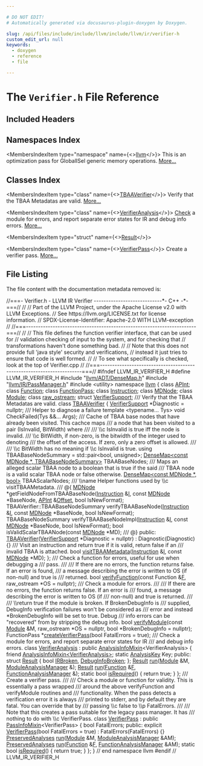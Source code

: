 ```yaml
---

# DO NOT EDIT!
# Automatically generated via docusaurus-plugin-doxygen by Doxygen.

slug: /api/files/include/include/llvm/include/llvm/ir/verifier-h
custom_edit_url: null
keywords:
  - doxygen
  - reference
  - file

---
```





# The `Verifier.h` File Reference

<DoxygenPage pluginConfig={pluginConfig}>



## Included Headers

<IncludesList>
<IncludesListItem
  filePath="llvm/ADT/DenseMap.h"
  permalink="/docs/api/files/include/include/llvm/include/llvm/adt/densemap-h"
  isLocal="true" />
<IncludesListItem
  filePath="llvm/IR/PassManager.h"
  permalink="/docs/api/files/include/include/llvm/include/llvm/ir/passmanager-h"
  isLocal="true" />
<IncludesListItem
  filePath="utility"
  permalink=""
  isLocal="false" />
</IncludesList>

## Namespaces Index

<MembersIndex>

<MembersIndexItem
  type="namespace"
  name={<><a href="/docs/api/namespaces/llvm">llvm</a></>}>
This is an optimization pass for GlobalISel generic memory operations. <a href="/docs/api/namespaces/llvm/#details">More...</a>
</MembersIndexItem>

</MembersIndex>

## Classes Index

<MembersIndex>

<MembersIndexItem
  type="class"
  name={<><a href="/docs/api/classes/llvm/tbaaverifier">TBAAVerifier</a></>}>
Verify that the TBAA Metadatas are valid. <a href="/docs/api/classes/llvm/tbaaverifier/#details">More...</a>
</MembersIndexItem>

<MembersIndexItem
  type="class"
  name={<><a href="/docs/api/classes/llvm/verifieranalysis">VerifierAnalysis</a></>}>
<a href="/docs/api/namespaces/llvm/check">Check</a> a module for errors, and report separate error states for IR and debug info errors. <a href="/docs/api/classes/llvm/verifieranalysis/#details">More...</a>
</MembersIndexItem>

<MembersIndexItem
  type="struct"
  name={<><a href="/docs/api/structs/llvm/verifieranalysis/result">Result</a></>}>
</MembersIndexItem>

<MembersIndexItem
  type="class"
  name={<><a href="/docs/api/classes/llvm/verifierpass">VerifierPass</a></>}>
Create a verifier pass. <a href="/docs/api/classes/llvm/verifierpass/#details">More...</a>
</MembersIndexItem>

</MembersIndex>


## File Listing

The file content with the documentation metadata removed is:

<ProgramListing>

<Link id="l00001" /><CodeLine lineNumber="1"><Highlight kind="comment">//===- Verifier.h - LLVM IR Verifier ----------------------------&#42;- C++ -&#42;-===//</Highlight><Highlight kind="normal"></Highlight></CodeLine>
<Link id="l00002" /><CodeLine lineNumber="2"><Highlight kind="normal"></Highlight><Highlight kind="comment">//</Highlight><Highlight kind="normal"></Highlight></CodeLine>
<Link id="l00003" /><CodeLine lineNumber="3"><Highlight kind="normal"></Highlight><Highlight kind="comment">// Part of the LLVM Project, under the Apache License v2.0 with LLVM Exceptions.</Highlight><Highlight kind="normal"></Highlight></CodeLine>
<Link id="l00004" /><CodeLine lineNumber="4"><Highlight kind="normal"></Highlight><Highlight kind="comment">// See https://llvm.org/LICENSE.txt for license information.</Highlight><Highlight kind="normal"></Highlight></CodeLine>
<Link id="l00005" /><CodeLine lineNumber="5"><Highlight kind="normal"></Highlight><Highlight kind="comment">// SPDX-License-Identifier: Apache-2.0 WITH LLVM-exception</Highlight><Highlight kind="normal"></Highlight></CodeLine>
<Link id="l00006" /><CodeLine lineNumber="6"><Highlight kind="normal"></Highlight><Highlight kind="comment">//</Highlight><Highlight kind="normal"></Highlight></CodeLine>
<Link id="l00007" /><CodeLine lineNumber="7"><Highlight kind="normal"></Highlight><Highlight kind="comment">//===----------------------------------------------------------------------===//</Highlight><Highlight kind="normal"></Highlight></CodeLine>
<Link id="l00008" /><CodeLine lineNumber="8"><Highlight kind="normal"></Highlight><Highlight kind="comment">//</Highlight><Highlight kind="normal"></Highlight></CodeLine>
<Link id="l00009" /><CodeLine lineNumber="9"><Highlight kind="normal"></Highlight><Highlight kind="comment">// This file defines the function verifier interface, that can be used for</Highlight><Highlight kind="normal"></Highlight></CodeLine>
<Link id="l00010" /><CodeLine lineNumber="10"><Highlight kind="normal"></Highlight><Highlight kind="comment">// validation checking of input to the system, and for checking that</Highlight><Highlight kind="normal"></Highlight></CodeLine>
<Link id="l00011" /><CodeLine lineNumber="11"><Highlight kind="normal"></Highlight><Highlight kind="comment">// transformations haven&#39;t done something bad.</Highlight><Highlight kind="normal"></Highlight></CodeLine>
<Link id="l00012" /><CodeLine lineNumber="12"><Highlight kind="normal"></Highlight><Highlight kind="comment">//</Highlight><Highlight kind="normal"></Highlight></CodeLine>
<Link id="l00013" /><CodeLine lineNumber="13"><Highlight kind="normal"></Highlight><Highlight kind="comment">// Note that this does not provide full &#39;java style&#39; security and verifications,</Highlight><Highlight kind="normal"></Highlight></CodeLine>
<Link id="l00014" /><CodeLine lineNumber="14"><Highlight kind="normal"></Highlight><Highlight kind="comment">// instead it just tries to ensure that code is well formed.</Highlight><Highlight kind="normal"></Highlight></CodeLine>
<Link id="l00015" /><CodeLine lineNumber="15"><Highlight kind="normal"></Highlight><Highlight kind="comment">//</Highlight><Highlight kind="normal"></Highlight></CodeLine>
<Link id="l00016" /><CodeLine lineNumber="16"><Highlight kind="normal"></Highlight><Highlight kind="comment">// To see what specifically is checked, look at the top of Verifier.cpp</Highlight><Highlight kind="normal"></Highlight></CodeLine>
<Link id="l00017" /><CodeLine lineNumber="17"><Highlight kind="normal"></Highlight><Highlight kind="comment">//</Highlight><Highlight kind="normal"></Highlight></CodeLine>
<Link id="l00018" /><CodeLine lineNumber="18"><Highlight kind="normal"></Highlight><Highlight kind="comment">//===----------------------------------------------------------------------===//</Highlight><Highlight kind="normal"></Highlight></CodeLine>
<Link id="l00019" /><CodeLine lineNumber="19"><Highlight kind="normal"></Highlight></CodeLine>
<Link id="l00020" /><CodeLine lineNumber="20"><Highlight kind="normal"></Highlight><Highlight kind="preprocessor">#ifndef LLVM&#95;IR&#95;VERIFIER&#95;H</Highlight><Highlight kind="normal"></Highlight></CodeLine>
<Link id="l00021" /><CodeLine lineNumber="21"><Highlight kind="normal"></Highlight><Highlight kind="preprocessor">#define LLVM&#95;IR&#95;VERIFIER&#95;H</Highlight><Highlight kind="normal"></Highlight></CodeLine>
<Link id="l00022" /><CodeLine lineNumber="22"><Highlight kind="normal"></Highlight></CodeLine>
<Link id="l00023" /><CodeLine lineNumber="23"><Highlight kind="normal"></Highlight><Highlight kind="preprocessor">#include &quot;<a href="/docs/api/files/include/include/llvm/include/llvm/adt/densemap-h">llvm/ADT/DenseMap.h</a>&quot;</Highlight><Highlight kind="normal"></Highlight></CodeLine>
<Link id="l00024" /><CodeLine lineNumber="24"><Highlight kind="normal"></Highlight><Highlight kind="preprocessor">#include &quot;<a href="/docs/api/files/include/include/llvm/include/llvm/ir/passmanager-h">llvm/IR/PassManager.h</a>&quot;</Highlight><Highlight kind="normal"></Highlight></CodeLine>
<Link id="l00025" /><CodeLine lineNumber="25"><Highlight kind="normal"></Highlight><Highlight kind="preprocessor">#include &lt;utility&gt;</Highlight><Highlight kind="normal"></Highlight></CodeLine>
<Link id="l00026" /><CodeLine lineNumber="26"><Highlight kind="normal"></Highlight></CodeLine>
<Link id="l00027" /><CodeLine lineNumber="27"><Highlight kind="normal"></Highlight><Highlight kind="keyword">namespace </Highlight><Highlight kind="normal"><a href="/docs/api/namespaces/llvm">llvm</a> &#123;</Highlight></CodeLine>
<Link id="l00028" /><CodeLine lineNumber="28"><Highlight kind="normal"></Highlight></CodeLine>
<Link id="l00029" /><CodeLine lineNumber="29"><Highlight kind="normal"></Highlight><Highlight kind="keyword">class </Highlight><Highlight kind="normal"><a href="/docs/api/classes/llvm/apint">APInt</a>;</Highlight></CodeLine>
<Link id="l00030" /><CodeLine lineNumber="30"><Highlight kind="normal"></Highlight><Highlight kind="keyword">class </Highlight><Highlight kind="normal"><a href="/docs/api/classes/llvm/function">Function</a>;</Highlight></CodeLine>
<Link id="l00031" /><CodeLine lineNumber="31"><Highlight kind="normal"></Highlight><Highlight kind="keyword">class </Highlight><Highlight kind="normal"><a href="/docs/api/classes/llvm/functionpass">FunctionPass</a>;</Highlight></CodeLine>
<Link id="l00032" /><CodeLine lineNumber="32"><Highlight kind="normal"></Highlight><Highlight kind="keyword">class </Highlight><Highlight kind="normal"><a href="/docs/api/classes/llvm/instruction">Instruction</a>;</Highlight></CodeLine>
<Link id="l00033" /><CodeLine lineNumber="33"><Highlight kind="normal"></Highlight><Highlight kind="keyword">class </Highlight><Highlight kind="normal"><a href="/docs/api/classes/llvm/mdnode">MDNode</a>;</Highlight></CodeLine>
<Link id="l00034" /><CodeLine lineNumber="34"><Highlight kind="normal"></Highlight><Highlight kind="keyword">class </Highlight><Highlight kind="normal"><a href="/docs/api/classes/llvm/module">Module</a>;</Highlight></CodeLine>
<Link id="l00035" /><CodeLine lineNumber="35"><Highlight kind="normal"></Highlight><Highlight kind="keyword">class </Highlight><Highlight kind="normal"><a href="/docs/api/classes/llvm/raw-ostream">raw&#95;ostream</a>;</Highlight></CodeLine>
<Link id="l00036" /><CodeLine lineNumber="36"><Highlight kind="normal"></Highlight><Highlight kind="keyword">struct </Highlight><Highlight kind="normal"><a href="/docs/api/structs/llvm/verifiersupport">VerifierSupport</a>;</Highlight></CodeLine>
<Link id="l00037" /><CodeLine lineNumber="37"><Highlight kind="normal"></Highlight><Highlight kind="comment"></Highlight></CodeLine>
<Link id="l00038" /><CodeLine lineNumber="38"><Highlight kind="comment">/// Verify that the TBAA Metadatas are valid.</Highlight><Highlight kind="normal"></Highlight></CodeLine>
<Link id="l00039" /><CodeLine lineNumber="39" lineLink="/docs/api/classes/llvm/tbaaverifier"><Highlight kind="normal"></Highlight><Highlight kind="keyword">class </Highlight><Highlight kind="normal"><a href="/docs/api/classes/llvm/tbaaverifier/#a7e328dc567f1efc23a13fd039b560e03">TBAAVerifier</a> &#123;</Highlight></CodeLine>
<Link id="l00040" /><CodeLine lineNumber="40"><Highlight kind="normal">  <a href="/docs/api/structs/llvm/verifiersupport">VerifierSupport</a> &#42;Diagnostic = </Highlight><Highlight kind="keyword">nullptr</Highlight><Highlight kind="normal">;</Highlight></CodeLine>
<Link id="l00041" /><CodeLine lineNumber="41"><Highlight kind="normal"></Highlight><Highlight kind="comment"></Highlight></CodeLine>
<Link id="l00042" /><CodeLine lineNumber="42"><Highlight kind="comment">  /// Helper to diagnose a failure</Highlight><Highlight kind="normal"></Highlight></CodeLine>
<Link id="l00043" /><CodeLine lineNumber="43"><Highlight kind="normal">  </Highlight><Highlight kind="keyword">template</Highlight><Highlight kind="normal"> &lt;</Highlight><Highlight kind="keyword">typename</Highlight><Highlight kind="normal">... Tys&gt; </Highlight><Highlight kind="keywordtype">void</Highlight><Highlight kind="normal"> CheckFailed(Tys &amp;&amp;... Args);</Highlight></CodeLine>
<Link id="l00044" /><CodeLine lineNumber="44"><Highlight kind="normal"></Highlight><Highlight kind="comment"></Highlight></CodeLine>
<Link id="l00045" /><CodeLine lineNumber="45"><Highlight kind="comment">  /// Cache of TBAA base nodes that have already been visited.  This cachce maps</Highlight></CodeLine>
<Link id="l00046" /><CodeLine lineNumber="46"><Highlight kind="comment">  /// a node that has been visited to a pair (IsInvalid, BitWidth) where</Highlight></CodeLine>
<Link id="l00047" /><CodeLine lineNumber="47"><Highlight kind="comment">  ///</Highlight></CodeLine>
<Link id="l00048" /><CodeLine lineNumber="48"><Highlight kind="comment">  ///  \\c IsInvalid is true iff the node is invalid.</Highlight></CodeLine>
<Link id="l00049" /><CodeLine lineNumber="49"><Highlight kind="comment">  ///  \\c BitWidth, if non-zero, is the bitwidth of the integer used to denoting</Highlight></CodeLine>
<Link id="l00050" /><CodeLine lineNumber="50"><Highlight kind="comment">  ///    the offset of the access.  If zero, only a zero offset is allowed.</Highlight></CodeLine>
<Link id="l00051" /><CodeLine lineNumber="51"><Highlight kind="comment">  ///</Highlight></CodeLine>
<Link id="l00052" /><CodeLine lineNumber="52"><Highlight kind="comment">  /// \\c BitWidth has no meaning if \\c IsInvalid is true.</Highlight><Highlight kind="normal"></Highlight></CodeLine>
<Link id="l00053" /><CodeLine lineNumber="53"><Highlight kind="normal">  </Highlight><Highlight kind="keyword">using </Highlight><Highlight kind="normal">TBAABaseNodeSummary = std::pair&lt;bool, unsigned&gt;;</Highlight></CodeLine>
<Link id="l00054" /><CodeLine lineNumber="54"><Highlight kind="normal">  <a href="/docs/api/classes/llvm/densemap">DenseMap&lt;const MDNode &#42;, TBAABaseNodeSummary&gt;</a> TBAABaseNodes;</Highlight></CodeLine>
<Link id="l00055" /><CodeLine lineNumber="55"><Highlight kind="normal"></Highlight><Highlight kind="comment"></Highlight></CodeLine>
<Link id="l00056" /><CodeLine lineNumber="56"><Highlight kind="comment">  /// Maps an alleged scalar TBAA node to a boolean that is true if the said</Highlight></CodeLine>
<Link id="l00057" /><CodeLine lineNumber="57"><Highlight kind="comment">  /// TBAA node is a valid scalar TBAA node or false otherwise.</Highlight><Highlight kind="normal"></Highlight></CodeLine>
<Link id="l00058" /><CodeLine lineNumber="58"><Highlight kind="normal">  <a href="/docs/api/classes/llvm/densemap">DenseMap&lt;const MDNode &#42;, bool&gt;</a> TBAAScalarNodes;</Highlight></CodeLine>
<Link id="l00059" /><CodeLine lineNumber="59"><Highlight kind="normal"></Highlight><Highlight kind="comment"></Highlight></CodeLine>
<Link id="l00060" /><CodeLine lineNumber="60"><Highlight kind="comment">  /// \\name Helper functions used by \\c visitTBAAMetadata.</Highlight></CodeLine>
<Link id="l00061" /><CodeLine lineNumber="61"><Highlight kind="comment">  /// @&#123;</Highlight><Highlight kind="normal"></Highlight></CodeLine>
<Link id="l00062" /><CodeLine lineNumber="62"><Highlight kind="normal">  <a href="/docs/api/classes/llvm/mdnode">MDNode</a> &#42;getFieldNodeFromTBAABaseNode(<a href="/docs/api/classes/llvm/instruction">Instruction</a> &amp;<a href="/docs/api/files/lib/lib/support/md5-cpp/#ac0eafdc9ee161b71e7af98af736952fd">I</a>, </Highlight><Highlight kind="keyword">const</Highlight><Highlight kind="normal"> <a href="/docs/api/classes/llvm/mdnode">MDNode</a> &#42;BaseNode,</Highlight></CodeLine>
<Link id="l00063" /><CodeLine lineNumber="63"><Highlight kind="normal">                                       <a href="/docs/api/classes/llvm/apint">APInt</a> &amp;<a href="/docs/api/namespaces/llvm/#a05f5b9a11bdcc5feba62899f95dcf878a3134224cba2545bc57954d3b072aebb4">Offset</a>, </Highlight><Highlight kind="keywordtype">bool</Highlight><Highlight kind="normal"> IsNewFormat);</Highlight></CodeLine>
<Link id="l00064" /><CodeLine lineNumber="64"><Highlight kind="normal">  TBAAVerifier::TBAABaseNodeSummary verifyTBAABaseNode(<a href="/docs/api/classes/llvm/instruction">Instruction</a> &amp;<a href="/docs/api/files/lib/lib/support/md5-cpp/#ac0eafdc9ee161b71e7af98af736952fd">I</a>,</Highlight></CodeLine>
<Link id="l00065" /><CodeLine lineNumber="65"><Highlight kind="normal">                                                       </Highlight><Highlight kind="keyword">const</Highlight><Highlight kind="normal"> <a href="/docs/api/classes/llvm/mdnode">MDNode</a> &#42;BaseNode,</Highlight></CodeLine>
<Link id="l00066" /><CodeLine lineNumber="66"><Highlight kind="normal">                                                       </Highlight><Highlight kind="keywordtype">bool</Highlight><Highlight kind="normal"> IsNewFormat);</Highlight></CodeLine>
<Link id="l00067" /><CodeLine lineNumber="67"><Highlight kind="normal">  TBAABaseNodeSummary verifyTBAABaseNodeImpl(<a href="/docs/api/classes/llvm/instruction">Instruction</a> &amp;<a href="/docs/api/files/lib/lib/support/md5-cpp/#ac0eafdc9ee161b71e7af98af736952fd">I</a>,</Highlight></CodeLine>
<Link id="l00068" /><CodeLine lineNumber="68"><Highlight kind="normal">                                             </Highlight><Highlight kind="keyword">const</Highlight><Highlight kind="normal"> <a href="/docs/api/classes/llvm/mdnode">MDNode</a> &#42;BaseNode,</Highlight></CodeLine>
<Link id="l00069" /><CodeLine lineNumber="69"><Highlight kind="normal">                                             </Highlight><Highlight kind="keywordtype">bool</Highlight><Highlight kind="normal"> IsNewFormat);</Highlight></CodeLine>
<Link id="l00070" /><CodeLine lineNumber="70"><Highlight kind="normal"></Highlight></CodeLine>
<Link id="l00071" /><CodeLine lineNumber="71"><Highlight kind="normal">  </Highlight><Highlight kind="keywordtype">bool</Highlight><Highlight kind="normal"> isValidScalarTBAANode(</Highlight><Highlight kind="keyword">const</Highlight><Highlight kind="normal"> <a href="/docs/api/classes/llvm/mdnode">MDNode</a> &#42;MD);</Highlight><Highlight kind="comment"></Highlight></CodeLine>
<Link id="l00072" /><CodeLine lineNumber="72"><Highlight kind="comment">  /// @&#125;</Highlight><Highlight kind="normal"></Highlight></CodeLine>
<Link id="l00073" /><CodeLine lineNumber="73"><Highlight kind="normal"></Highlight></CodeLine>
<Link id="l00074" /><CodeLine lineNumber="74"><Highlight kind="normal"></Highlight><Highlight kind="keyword">public</Highlight><Highlight kind="normal">:</Highlight></CodeLine>
<Link id="l00075" /><CodeLine lineNumber="75" lineLink="/docs/api/classes/llvm/tbaaverifier/#a7e328dc567f1efc23a13fd039b560e03"><Highlight kind="normal">  <a href="/docs/api/classes/llvm/tbaaverifier/#a7e328dc567f1efc23a13fd039b560e03">TBAAVerifier</a>(<a href="/docs/api/structs/llvm/verifiersupport">VerifierSupport</a> &#42;Diagnostic = </Highlight><Highlight kind="keyword">nullptr</Highlight><Highlight kind="normal">)</Highlight></CodeLine>
<Link id="l00076" /><CodeLine lineNumber="76"><Highlight kind="normal">      : Diagnostic(Diagnostic) &#123;&#125;</Highlight><Highlight kind="comment"></Highlight></CodeLine>
<Link id="l00077" /><CodeLine lineNumber="77"><Highlight kind="comment">  /// Visit an instruction and return true if it is valid, return false if an</Highlight></CodeLine>
<Link id="l00078" /><CodeLine lineNumber="78"><Highlight kind="comment">  /// invalid TBAA is attached.</Highlight><Highlight kind="normal"></Highlight></CodeLine>
<Link id="l00079" /><CodeLine lineNumber="79"><Highlight kind="normal">  </Highlight><Highlight kind="keywordtype">bool</Highlight><Highlight kind="normal"> <a href="/docs/api/classes/llvm/tbaaverifier/#a673dcb43872b8c1bd019eff06545c746">visitTBAAMetadata</a>(<a href="/docs/api/classes/llvm/instruction">Instruction</a> &amp;<a href="/docs/api/files/lib/lib/support/md5-cpp/#ac0eafdc9ee161b71e7af98af736952fd">I</a>, </Highlight><Highlight kind="keyword">const</Highlight><Highlight kind="normal"> <a href="/docs/api/classes/llvm/mdnode">MDNode</a> &#42;MD);</Highlight></CodeLine>
<Link id="l00080" /><CodeLine lineNumber="80"><Highlight kind="normal">&#125;;</Highlight></CodeLine>
<Link id="l00081" /><CodeLine lineNumber="81"><Highlight kind="normal"></Highlight><Highlight kind="comment"></Highlight></CodeLine>
<Link id="l00082" /><CodeLine lineNumber="82"><Highlight kind="comment">/// Check a function for errors, useful for use when debugging a</Highlight></CodeLine>
<Link id="l00083" /><CodeLine lineNumber="83"><Highlight kind="comment">/// pass.</Highlight></CodeLine>
<Link id="l00084" /><CodeLine lineNumber="84"><Highlight kind="comment">///</Highlight></CodeLine>
<Link id="l00085" /><CodeLine lineNumber="85"><Highlight kind="comment">/// If there are no errors, the function returns false. If an error is found,</Highlight></CodeLine>
<Link id="l00086" /><CodeLine lineNumber="86"><Highlight kind="comment">/// a message describing the error is written to OS (if non-null) and true is</Highlight></CodeLine>
<Link id="l00087" /><CodeLine lineNumber="87"><Highlight kind="comment">/// returned.</Highlight><Highlight kind="normal"></Highlight></CodeLine>
<Link id="l00088" /><CodeLine lineNumber="88"><Highlight kind="normal"></Highlight><Highlight kind="keywordtype">bool</Highlight><Highlight kind="normal"> <a href="/docs/api/namespaces/llvm/#a26389c546573f058ad8ecbdc5c1933cf">verifyFunction</a>(</Highlight><Highlight kind="keyword">const</Highlight><Highlight kind="normal"> Function &amp;<a href="/docs/api/files/lib/lib/support/md5-cpp/#a96d73bbd7af15cb1fc38c3f4a3bd82e9">F</a>, raw&#95;ostream &#42;OS = </Highlight><Highlight kind="keyword">nullptr</Highlight><Highlight kind="normal">);</Highlight></CodeLine>
<Link id="l00089" /><CodeLine lineNumber="89"><Highlight kind="normal"></Highlight><Highlight kind="comment"></Highlight></CodeLine>
<Link id="l00090" /><CodeLine lineNumber="90"><Highlight kind="comment">/// Check a module for errors.</Highlight></CodeLine>
<Link id="l00091" /><CodeLine lineNumber="91"><Highlight kind="comment">///</Highlight></CodeLine>
<Link id="l00092" /><CodeLine lineNumber="92"><Highlight kind="comment">/// If there are no errors, the function returns false. If an error is</Highlight></CodeLine>
<Link id="l00093" /><CodeLine lineNumber="93"><Highlight kind="comment">/// found, a message describing the error is written to OS (if</Highlight></CodeLine>
<Link id="l00094" /><CodeLine lineNumber="94"><Highlight kind="comment">/// non-null) and true is returned.</Highlight></CodeLine>
<Link id="l00095" /><CodeLine lineNumber="95"><Highlight kind="comment">///</Highlight></CodeLine>
<Link id="l00096" /><CodeLine lineNumber="96"><Highlight kind="comment">/// \\return true if the module is broken. If BrokenDebugInfo is</Highlight></CodeLine>
<Link id="l00097" /><CodeLine lineNumber="97"><Highlight kind="comment">/// supplied, DebugInfo verification failures won&#39;t be considered as</Highlight></CodeLine>
<Link id="l00098" /><CodeLine lineNumber="98"><Highlight kind="comment">/// error and instead &#42;BrokenDebugInfo will be set to true. Debug</Highlight></CodeLine>
<Link id="l00099" /><CodeLine lineNumber="99"><Highlight kind="comment">/// info errors can be &quot;recovered&quot; from by stripping the debug info.</Highlight><Highlight kind="normal"></Highlight></CodeLine>
<Link id="l00100" /><CodeLine lineNumber="100"><Highlight kind="normal"></Highlight><Highlight kind="keywordtype">bool</Highlight><Highlight kind="normal"> <a href="/docs/api/namespaces/llvm/#af8c14262d42a312c9026452162c9e0a6">verifyModule</a>(</Highlight><Highlight kind="keyword">const</Highlight><Highlight kind="normal"> <a href="/docs/api/files/lib/lib/codegen/machinecheckdebugify-cpp/#a85892acfa8970627e9bd9c9815f15c25">Module</a> &amp;M, raw&#95;ostream &#42;OS = </Highlight><Highlight kind="keyword">nullptr</Highlight><Highlight kind="normal">,</Highlight></CodeLine>
<Link id="l00101" /><CodeLine lineNumber="101"><Highlight kind="normal">                  </Highlight><Highlight kind="keywordtype">bool</Highlight><Highlight kind="normal"> &#42;BrokenDebugInfo = </Highlight><Highlight kind="keyword">nullptr</Highlight><Highlight kind="normal">);</Highlight></CodeLine>
<Link id="l00102" /><CodeLine lineNumber="102"><Highlight kind="normal"></Highlight></CodeLine>
<Link id="l00103" /><CodeLine lineNumber="103"><Highlight kind="normal">FunctionPass &#42;<a href="/docs/api/namespaces/llvm/#aac2073c3be63cdfc90ca3485173633f6">createVerifierPass</a>(</Highlight><Highlight kind="keywordtype">bool</Highlight><Highlight kind="normal"> FatalErrors = </Highlight><Highlight kind="keyword">true</Highlight><Highlight kind="normal">);</Highlight></CodeLine>
<Link id="l00104" /><CodeLine lineNumber="104"><Highlight kind="normal"></Highlight><Highlight kind="comment"></Highlight></CodeLine>
<Link id="l00105" /><CodeLine lineNumber="105"><Highlight kind="comment">/// Check a module for errors, and report separate error states for IR</Highlight></CodeLine>
<Link id="l00106" /><CodeLine lineNumber="106"><Highlight kind="comment">/// and debug info errors.</Highlight><Highlight kind="normal"></Highlight></CodeLine>
<Link id="l00107" /><CodeLine lineNumber="107" lineLink="/docs/api/classes/llvm/verifieranalysis"><Highlight kind="normal"></Highlight><Highlight kind="keyword">class </Highlight><Highlight kind="normal"><a href="/docs/api/classes/llvm/verifieranalysis">VerifierAnalysis</a> : </Highlight><Highlight kind="keyword">public</Highlight><Highlight kind="normal"> <a href="/docs/api/structs/llvm/analysisinfomixin">AnalysisInfoMixin</a>&lt;VerifierAnalysis&gt; &#123;</Highlight></CodeLine>
<Link id="l00108" /><CodeLine lineNumber="108"><Highlight kind="normal">  </Highlight><Highlight kind="keyword">friend</Highlight><Highlight kind="normal"> <a href="/docs/api/structs/llvm/analysisinfomixin">AnalysisInfoMixin&lt;VerifierAnalysis&gt;</a>;</Highlight></CodeLine>
<Link id="l00109" /><CodeLine lineNumber="109"><Highlight kind="normal"></Highlight></CodeLine>
<Link id="l00110" /><CodeLine lineNumber="110"><Highlight kind="normal">  </Highlight><Highlight kind="keyword">static</Highlight><Highlight kind="normal"> <a href="/docs/api/structs/llvm/analysiskey">AnalysisKey</a> Key;</Highlight></CodeLine>
<Link id="l00111" /><CodeLine lineNumber="111"><Highlight kind="normal"></Highlight></CodeLine>
<Link id="l00112" /><CodeLine lineNumber="112"><Highlight kind="normal"></Highlight><Highlight kind="keyword">public</Highlight><Highlight kind="normal">:</Highlight></CodeLine>
<Link id="l00113" /><CodeLine lineNumber="113" lineLink="/docs/api/structs/llvm/verifieranalysis/result"><Highlight kind="normal">  </Highlight><Highlight kind="keyword">struct </Highlight><Highlight kind="normal"><a href="/docs/api/structs/llvm/verifieranalysis/result">Result</a> &#123;</Highlight></CodeLine>
<Link id="l00114" /><CodeLine lineNumber="114" lineLink="/docs/api/structs/llvm/verifieranalysis/result/#a3bf9d3543b8a9561421b1ddff5a9a85a"><Highlight kind="normal">    </Highlight><Highlight kind="keywordtype">bool</Highlight><Highlight kind="normal"> <a href="/docs/api/structs/llvm/verifieranalysis/result/#a5d29bbd50feb7ff651ed56feebeaf62a">IRBroken</a>, <a href="/docs/api/structs/llvm/verifieranalysis/result/#a3bf9d3543b8a9561421b1ddff5a9a85a">DebugInfoBroken</a>;</Highlight></CodeLine>
<Link id="l00115" /><CodeLine lineNumber="115"><Highlight kind="normal">  &#125;;</Highlight></CodeLine>
<Link id="l00116" /><CodeLine lineNumber="116"><Highlight kind="normal"></Highlight></CodeLine>
<Link id="l00117" /><CodeLine lineNumber="117"><Highlight kind="normal">  <a href="/docs/api/structs/llvm/verifieranalysis/result">Result</a> <a href="/docs/api/classes/llvm/verifieranalysis/#ae6c241b27e530711f340857e93ed90af">run</a>(<a href="/docs/api/classes/llvm/module">Module</a> &amp;M, <a href="/docs/api/namespaces/llvm/#af9c9208365fd9ce11392b4d79485e259">ModuleAnalysisManager</a> &amp;);</Highlight></CodeLine>
<Link id="l00118" /><CodeLine lineNumber="118"><Highlight kind="normal">  <a href="/docs/api/structs/llvm/verifieranalysis/result">Result</a> <a href="/docs/api/classes/llvm/verifieranalysis/#ae6c241b27e530711f340857e93ed90af">run</a>(<a href="/docs/api/classes/llvm/function">Function</a> &amp;<a href="/docs/api/files/lib/lib/support/md5-cpp/#a96d73bbd7af15cb1fc38c3f4a3bd82e9">F</a>, <a href="/docs/api/namespaces/llvm/#adce09a5a0de0e3177eb00e932734af2f">FunctionAnalysisManager</a> &amp;);</Highlight></CodeLine>
<Link id="l00119" /><CodeLine lineNumber="119" lineLink="/docs/api/classes/llvm/verifieranalysis/#a980019527fed8f31dd0cd88ff7b43be8"><Highlight kind="normal">  </Highlight><Highlight kind="keyword">static</Highlight><Highlight kind="normal"> </Highlight><Highlight kind="keywordtype">bool</Highlight><Highlight kind="normal"> <a href="/docs/api/classes/llvm/verifieranalysis/#a980019527fed8f31dd0cd88ff7b43be8">isRequired</a>() &#123; </Highlight><Highlight kind="keywordflow">return</Highlight><Highlight kind="normal"> </Highlight><Highlight kind="keyword">true</Highlight><Highlight kind="normal">; &#125;</Highlight></CodeLine>
<Link id="l00120" /><CodeLine lineNumber="120"><Highlight kind="normal">&#125;;</Highlight></CodeLine>
<Link id="l00121" /><CodeLine lineNumber="121"><Highlight kind="normal"></Highlight><Highlight kind="comment"></Highlight></CodeLine>
<Link id="l00122" /><CodeLine lineNumber="122"><Highlight kind="comment">/// Create a verifier pass.</Highlight></CodeLine>
<Link id="l00123" /><CodeLine lineNumber="123"><Highlight kind="comment">///</Highlight></CodeLine>
<Link id="l00124" /><CodeLine lineNumber="124"><Highlight kind="comment">/// Check a module or function for validity. This is essentially a pass wrapped</Highlight></CodeLine>
<Link id="l00125" /><CodeLine lineNumber="125"><Highlight kind="comment">/// around the above verifyFunction and verifyModule routines and</Highlight></CodeLine>
<Link id="l00126" /><CodeLine lineNumber="126"><Highlight kind="comment">/// functionality. When the pass detects a verification error it is always</Highlight></CodeLine>
<Link id="l00127" /><CodeLine lineNumber="127"><Highlight kind="comment">/// printed to stderr, and by default they are fatal. You can override that by</Highlight></CodeLine>
<Link id="l00128" /><CodeLine lineNumber="128"><Highlight kind="comment">/// passing \\c false to \\p FatalErrors.</Highlight></CodeLine>
<Link id="l00129" /><CodeLine lineNumber="129"><Highlight kind="comment">///</Highlight></CodeLine>
<Link id="l00130" /><CodeLine lineNumber="130"><Highlight kind="comment">/// Note that this creates a pass suitable for the legacy pass manager. It has</Highlight></CodeLine>
<Link id="l00131" /><CodeLine lineNumber="131"><Highlight kind="comment">/// nothing to do with \\c VerifierPass.</Highlight><Highlight kind="normal"></Highlight></CodeLine>
<Link id="l00132" /><CodeLine lineNumber="132" lineLink="/docs/api/classes/llvm/verifierpass"><Highlight kind="normal"></Highlight><Highlight kind="keyword">class </Highlight><Highlight kind="normal"><a href="/docs/api/classes/llvm/verifierpass/#afdfa087b5d970e456095d7c0bad144fa">VerifierPass</a> : </Highlight><Highlight kind="keyword">public</Highlight><Highlight kind="normal"> <a href="/docs/api/structs/llvm/passinfomixin">PassInfoMixin</a>&lt;VerifierPass&gt; &#123;</Highlight></CodeLine>
<Link id="l00133" /><CodeLine lineNumber="133"><Highlight kind="normal">  </Highlight><Highlight kind="keywordtype">bool</Highlight><Highlight kind="normal"> FatalErrors;</Highlight></CodeLine>
<Link id="l00134" /><CodeLine lineNumber="134"><Highlight kind="normal"></Highlight></CodeLine>
<Link id="l00135" /><CodeLine lineNumber="135"><Highlight kind="normal"></Highlight><Highlight kind="keyword">public</Highlight><Highlight kind="normal">:</Highlight></CodeLine>
<Link id="l00136" /><CodeLine lineNumber="136" lineLink="/docs/api/classes/llvm/verifierpass/#afdfa087b5d970e456095d7c0bad144fa"><Highlight kind="normal">  </Highlight><Highlight kind="keyword">explicit</Highlight><Highlight kind="normal"> <a href="/docs/api/classes/llvm/verifierpass/#afdfa087b5d970e456095d7c0bad144fa">VerifierPass</a>(</Highlight><Highlight kind="keywordtype">bool</Highlight><Highlight kind="normal"> FatalErrors = </Highlight><Highlight kind="keyword">true</Highlight><Highlight kind="normal">) : FatalErrors(FatalErrors) &#123;&#125;</Highlight></CodeLine>
<Link id="l00137" /><CodeLine lineNumber="137"><Highlight kind="normal"></Highlight></CodeLine>
<Link id="l00138" /><CodeLine lineNumber="138"><Highlight kind="normal">  <a href="/docs/api/classes/llvm/preservedanalyses">PreservedAnalyses</a> <a href="/docs/api/classes/llvm/verifierpass/#a6112c8ef2aa7acf00aa9b0ce02eb3711">run</a>(<a href="/docs/api/classes/llvm/module">Module</a> &amp;M, <a href="/docs/api/namespaces/llvm/#af9c9208365fd9ce11392b4d79485e259">ModuleAnalysisManager</a> &amp;AM);</Highlight></CodeLine>
<Link id="l00139" /><CodeLine lineNumber="139"><Highlight kind="normal">  <a href="/docs/api/classes/llvm/preservedanalyses">PreservedAnalyses</a> <a href="/docs/api/classes/llvm/verifierpass/#a6112c8ef2aa7acf00aa9b0ce02eb3711">run</a>(<a href="/docs/api/classes/llvm/function">Function</a> &amp;<a href="/docs/api/files/lib/lib/support/md5-cpp/#a96d73bbd7af15cb1fc38c3f4a3bd82e9">F</a>, <a href="/docs/api/namespaces/llvm/#adce09a5a0de0e3177eb00e932734af2f">FunctionAnalysisManager</a> &amp;AM);</Highlight></CodeLine>
<Link id="l00140" /><CodeLine lineNumber="140" lineLink="/docs/api/classes/llvm/verifierpass/#ad4a5a6316fa7fab3cc71a75e2e3aab3c"><Highlight kind="normal">  </Highlight><Highlight kind="keyword">static</Highlight><Highlight kind="normal"> </Highlight><Highlight kind="keywordtype">bool</Highlight><Highlight kind="normal"> <a href="/docs/api/classes/llvm/verifierpass/#ad4a5a6316fa7fab3cc71a75e2e3aab3c">isRequired</a>() &#123; </Highlight><Highlight kind="keywordflow">return</Highlight><Highlight kind="normal"> </Highlight><Highlight kind="keyword">true</Highlight><Highlight kind="normal">; &#125;</Highlight></CodeLine>
<Link id="l00141" /><CodeLine lineNumber="141"><Highlight kind="normal">&#125;;</Highlight></CodeLine>
<Link id="l00142" /><CodeLine lineNumber="142"><Highlight kind="normal"></Highlight></CodeLine>
<Link id="l00143" /><CodeLine lineNumber="143"><Highlight kind="normal">&#125; </Highlight><Highlight kind="comment">// end namespace llvm</Highlight><Highlight kind="normal"></Highlight></CodeLine>
<Link id="l00144" /><CodeLine lineNumber="144"><Highlight kind="normal"></Highlight></CodeLine>
<Link id="l00145" /><CodeLine lineNumber="145"><Highlight kind="normal"></Highlight><Highlight kind="preprocessor">#endif </Highlight><Highlight kind="comment">// LLVM&#95;IR&#95;VERIFIER&#95;H</Highlight><Highlight kind="normal"></Highlight></CodeLine>

</ProgramListing>

</DoxygenPage>

